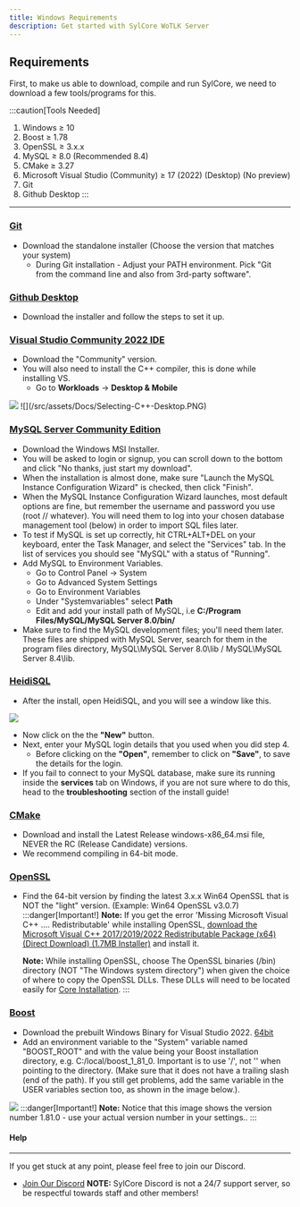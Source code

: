 ```yaml
---
title: Windows Requirements
description: Get started with SylCore WoTLK Server
---
```



## Requirements

First, to make us able to download, compile and run SylCore, we need to download a few tools/programs for this.

:::caution[Tools Needed]
1. Windows ≥ 10
2. Boost ≥ 1.78
3. OpenSSL ≥ 3.x.x
4. MySQL ≥ 8.0 (Recommended 8.4)
5. CMake ≥ 3.27
6. Microsoft Visual Studio (Community) ≥ 17 (2022) (Desktop) (No preview)
7. Git
8. Github Desktop
:::
---

### [Git](https://git-scm.com/downloads/win)
   - Download the standalone installer (Choose the version that matches your system)
      - During Git installation - Adjust your PATH environment. Pick "Git from the command line and also from 3rd-party software".


### [Github Desktop](https://github.com/apps/desktop)
   - Download the installer and follow the steps to set it up.


### [Visual Studio Community 2022 IDE](https://visualstudio.microsoft.com/downloads/)
   - Download the "Community" version.
   - You will also need to install the C++ compiler, this is done while installing VS.
      - Go to **Workloads** -> **Desktop & Mobile**

   <Image src={VisualStudioGuide.src} />
   ![](/src/assets/Docs/Selecting-C++-Desktop.PNG)

### [MySQL Server Community Edition](https://dev.mysql.com/downloads/mysql/8.4.html)
   - Download the Windows MSI Installer.
   - You will be asked to login or signup, you can scroll down to the bottom and click "No thanks, just start my download".
   - When the installation is almost done, make sure "Launch the MySQL Instance Configuration Wizard" is checked, then click "Finish".
   - When the MySQL Instance Configuration Wizard launches, most default options are fine, but remember the username and password you use (root // whatever). You will need them to log into your chosen database management tool (below) in order to import SQL files later.
   - To test if MySQL is set up correctly, hit CTRL+ALT+DEL on your keyboard, enter the Task Manager, and select the "Services" tab. In the list of services you should see "MySQL" with a status of "Running".
   - Add MySQL to Environment Variables.
      - Go to Control Panel -> System
      - Go to Advanced System Settings
      - Go to Environment Variables
      - Under "Systemvariables" select **Path**
      - Edit and add your install path of MySQL, i.e **C:/Program Files/MySQL/MySQL Server 8.0/bin/**
   - Make sure to find the MySQL development files; you'll need them later. These files are shipped with MySQL Server, search for them in the program files directory, MySQL\MySQL Server 8.0\lib / MySQL\MySQL Server 8.4\lib.




### [HeidiSQL](https://www.heidisql.com/download.php)
   - After the install, open HeidiSQL, and you will see a window like this.
   
   ![](/src/assets/HeidiSQL-First-Image.png)
   - Now click on the the **"New"** button.
   - Next, enter your MySQL login details that you used when you did step 4.
      - Before clicking on the **"Open"**, remember to click on **"Save"**, to save the details for the login.
   - If you fail to connect to your MySQL database, make sure its running inside the **services** tab on Windows, if you are not sure where to do this, head to the **troubleshooting** section of the install guide!


### [CMake](https://cmake.org/download/)
   - Download and install the Latest Release windows-x86_64.msi file, NEVER the RC (Release Candidate) versions.
   - We recommend compiling in 64-bit mode.

### [OpenSSL](https://slproweb.com/products/Win32OpenSSL.html)
   - Find the 64-bit version by finding the latest 3.x.x Win64 OpenSSL that is NOT the "light" version. (Example: Win64 OpenSSL v3.0.7)
   :::danger[Important!]
      **Note:** If you get the error 'Missing Microsoft Visual C++ .... Redistributable' while installing OpenSSL, [download the Microsoft Visual C++ 2017/2019/2022 Redistributable Package (x64) (Direct Download) (1.7MB Installer)](https://aka.ms/vs/17/release/vc_redist.x64.exe) and install it.
      
      **Note:** While installing OpenSSL, choose The OpenSSL binaries (/bin) directory (NOT "The Windows system directory") when given the choice of where to copy the OpenSSL DLLs. These DLLs will need to be located easily for [Core Installation]().
   :::

### [Boost](https://www.boost.org)
   - Download the prebuilt Windows Binary for Visual Studio 2022. [64bit](https://sourceforge.net/projects/boost/files/boost-binaries/1.81.0/boost_1_81_0-msvc-14.3-64.exe/download)
   - Add an environment variable to the "System" variable named "BOOST_ROOT" and with the value being your Boost installation directory, e.g. C:/local/boost_1_81_0. Important is to use '/', not '\' when pointing to the directory. (Make sure that it does not have a trailing slash (end of the path). If you still get problems, add the same variable in the USER variables section too, as shown in the image below.).

![](/src/assets/Setting-Boost-In-Variables.png)
:::danger[Important!]
   **Note:** Notice that this image shows the version number 1.81.0 - use your actual version number in your settings..
:::

#### Help
---
If you get stuck at any point, please feel free to join our Discord.

   - [Join Our Discord](https://discord.gg/BQBD5MqspY) **NOTE:** SylCore Discord is not a 24/7 support server, so be respectful towards staff and other members!